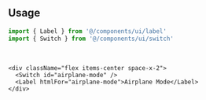 ```tsx file=<rootDir>/src/components/ui/switch.tsx title="components/ui/switch.tsx"
```

<br />

## Usage

```ts
import { Label } from '@/components/ui/label'
import { Switch } from '@/components/ui/switch'
```

<br />

```tsx
<div className="flex items-center space-x-2">
  <Switch id="airplane-mode" />
  <Label htmlFor="airplane-mode">Airplane Mode</Label>
</div>
```